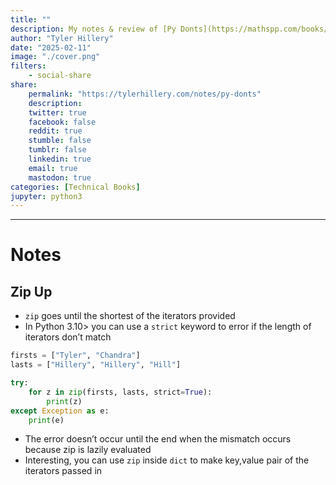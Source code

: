 ```yaml
---
title: ""
description: My notes & review of [Py Donts](https://mathspp.com/books/pydonts) by Rodrigo Girão Serrão 
author: "Tyler Hillery"
date: "2025-02-11"
image: "./cover.png"
filters:
    - social-share
share:
    permalink: "https://tylerhillery.com/notes/py-donts"
    description:
    twitter: true
    facebook: false
    reddit: true
    stumble: false
    tumblr: false
    linkedin: true
    email: true
    mastodon: true
categories: [Technical Books]
jupyter: python3
---
```


------------------------------------------------------------------------

# Notes

## Zip Up

- `zip` goes until the shortest of the iterators provided
- In Python 3.10> you can use a `strict` keyword to error if the length of iterators don't match

```python
firsts = ["Tyler", "Chandra"]
lasts = ["Hillery", "Hillery", "Hill"]

try:
    for z in zip(firsts, lasts, strict=True):
        print(z)
except Exception as e:
    print(e)
```

- The error doesn't occur until the end when the mismatch occurs because zip is lazily evaluated
- Interesting, you can use `zip` inside `dict` to make key,value pair of the iterators passed in

